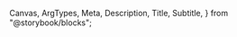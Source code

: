   Canvas,
  ArgTypes,
  Meta,
  Description,
  Title,
  Subtitle,
} from "@storybook/blocks";


<Meta of={ContextualHelpStories} title="Docs" />

<Title of={ContextualHelpStories} />
<Subtitle of={ContextualHelpStories} />
<ComponentDetails />

<Description of={ContextualHelpStories} />

## Info icon variants

### Info icon - standard

<Canvas of={ContextualHelpStories.Default} />

### Info icon - with link

<Canvas of={ContextualHelpStories.WithLink} />

### Info icon - top popover

<Canvas of={ContextualHelpStories.TopPopover} />

## Help icon variants

### Help icon - standard

<Canvas of={ContextualHelpStories.HelpDefault} />

### Help icon - with link

<Canvas of={ContextualHelpStories.HelpWithLink} />

### Help icon - top popover

<Canvas of={ContextualHelpStories.HelpTopPopover} />

## Properties

The component accepts the following inputs (properties):

<ArgTypes />

## Tagged releases

<TaggedReleases />
